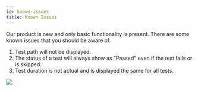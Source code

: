 ```yaml
---
id: known-issues
title: Known Issues
---
```



Our product is new and only basic functionality is present. There are some known issues that you should be aware of.

1. Test path will not be displayed.
2. The status of a test will always show as "Passed" even if the test fails or is skipped.
3. Test duration is not actual and is displayed the same for all tests.

<Image src="/img/drill4net/known-issues.png"/>
